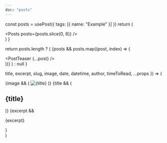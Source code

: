 ```yaml
---
doc: "posts"
---
```



<!-- preview start -->

  const posts = usePost({ tags: [{ name: "Example" }] })
  return (
    <Div p="10">
      <Posts posts={posts.slice(0, 6)} />
    </Div>
  )
}

<!-- preview end -->

  return posts.length ? (
    <Grid col="1|1|2|3" gap="6|8|10">
      {posts &&
        posts.map((post, index) => (
          <Div key={index} mb="8">
            <PostTeaser {...post} />
          </Div>
        ))}
    </Grid>
  ) : null
}

  title,
  excerpt,
  slug,
  image,
  date,
  datetime,
  author,
  timeToRead,
  ...props
}) => (
  <Article {...props}>
    {image && (
      <Link href={slug} d="block">
        <Image src={image} title={title} alt={title} />
      </Link>
    )}
    {title && (
      <Link href={slug}>
        <H2 my="4" fontSize="2xl" hoverColor="primary">
          {title}
        </H2>
      </Link>
    )}
    {excerpt && <P mt="1">{excerpt}</P>}
    <PostMeta
      author={author}
      timeToRead={timeToRead}
      date={date}
      datetime={datetime}
      fontSize="md"
    />
  </Article>
)
